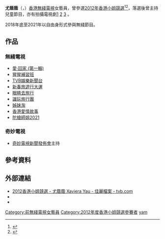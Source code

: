 {{藝人
| 姓名 = 尤蔭蔭
| 類型 = 女藝人
| 原名 = 
| 圖片 = 
| 圖片尺寸 = 
| 圖片簡介 = 
| 羅馬拼音 = Yau Yam Yam
| 英文名 = Xaviera Yau
| 暱稱 = 油淋淋
| 國籍 = {{CNHK}}
| 出生日期 = {{birth date and age|1991|12|10}}
| 出生地點 = {{BHKG}}
| 職業 = 主持、演員
| 語言 = [[粵語|粵語]]、[[英語|英語]]、[[普通話|普通話]]、[[緬甸文|緬甸文]]
| 教育程度 = [[美國|美國]][[加州大學洛杉磯分校|加州大學洛杉磯分校]]
| 母校= 
| 出道地點 = {{HKG}}
| 活躍年代 = 2012年至今
| 經紀公司 = [[無綫電視|無綫電視]]（2012-2016）<br/>[[香港有線電視|香港有線電視]]（2016-2018）<br/>[[奇妙電視|奇妙電視]]（2016-2018）
| 代表作 = 
| 獎項 = 
}}

'''尤蔭蔭'''（{{lang-en|Xaviera Yau}}，{{bd|1991年|12月10日}}）[[香港|香港]][[無綫電視|無綫電視]]女藝員，曾參選[[2012年|2012年]][[香港小姐競選|香港小姐競選]]<ref>{{Cite web |url=http://hk.apple.nextmedia.com/entertainment/art/20120716/16516911 |title=港姐醜小鴨 尤蔭蔭喪隊烈酒 |accessdate=2016-05-18 |archive-date=2016-07-26 |archive-url=https://web.archive.org/web/20160726071819/http://hk.apple.nextmedia.com/entertainment/art/20120716/16516911 |dead-url=yes }}</ref><ref>{{Cite web |url=http://orientaldaily.on.cc/cnt/entertainment/20120620/00282_017.html |title=尤蔭蔭：底褲亂丟嗰個！ |accessdate=2016-05-18 |archive-date=2018-06-16 |archive-url=https://web.archive.org/web/20180616074924/http://orientaldaily.on.cc/cnt/entertainment/20120620/00282_017.html |dead-url=yes }}</ref>，落選後曾主持兒童節目，亦有拍攝電視劇[https://hk.entertainment.appledaily.com/entertainment/daily/article/20171228/20257056] {{Wayback|url=https://hk.entertainment.appledaily.com/entertainment/daily/article/20171228/20257056 |date=20180507153813 }}[http://hk.on.cc/hk/bkn/cnt/entertainment/20171024/bkn-20171024172756575-1024_00862_001.html] {{Wayback|url=http://hk.on.cc/hk/bkn/cnt/entertainment/20171024/bkn-20171024172756575-1024_00862_001.html |date=20180628184754 }}[https://hk.entertainment.appledaily.com/entertainment/daily/article/20171228/20257068] {{Wayback|url=https://hk.entertainment.appledaily.com/entertainment/daily/article/20171228/20257068 |date=20180507153330 }}。

2018年底至2021年以自由身形式參與無綫節目。

==作品==
===無綫電視===
*[[愛·回家_(第一輯)|愛·回家 (第一輯)]]
*[[猩猩補習班|猩猩補習班]]
*[[TVB娛樂新聞台|TVB娛樂新聞台]]
*[[新春旅遊行大運|新春旅遊行大運]]
*[[眼睛去旅行|眼睛去旅行]]
*[[識玩旅行團|識玩旅行團]]
*[[姊妹淘_(無綫電視節目)|姊妹淘]]
*[[香港愛情故事|香港愛情故事]]
*[[陀槍師姐2021|陀槍師姐2021]]

===奇妙電視===
*[[奇妙電視新聞發佈會|奇妙電視新聞發佈會]]主持

== 參考資料 ==
{{reflist}}

==外部連結==
*[https://web.archive.org/web/20160105103906/http://misshk.tvb.com/2012/contestant/xaviera 2012香港小姐競選 - 尤蔭蔭 Xaviera Yau - 佳麗檔案 - tvb.com]
*{{Facebook|yau.xaviera}}
*{{Instagram|yau.xaviera}}
{{DEFAULTSORT:yau}}
[[Category:前無綫電視女藝員|Category:前無綫電視女藝員]]
[[Category:2012年度香港小姐競選參賽者|Category:2012年度香港小姐競選參賽者]]
[[Category:尤姓|yam]]
{{HK-enter-bio-stub}}